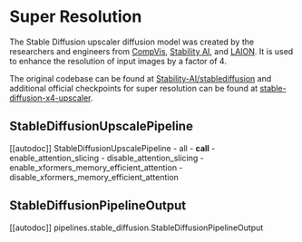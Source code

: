 <!--Copyright 2023 The HuggingFace Team. All rights reserved.

Licensed under the Apache License, Version 2.0 (the "License"); you may not use this file except in compliance with
the License. You may obtain a copy of the License at

http://www.apache.org/licenses/LICENSE-2.0

Unless required by applicable law or agreed to in writing, software distributed under the License is distributed on
an "AS IS" BASIS, WITHOUT WARRANTIES OR CONDITIONS OF ANY KIND, either express or implied. See the License for the
specific language governing permissions and limitations under the License.
-->

# Super Resolution

The Stable Diffusion upscaler diffusion model was created by the researchers and engineers from [CompVis](https://github.com/CompVis), [Stability AI](https://stability.ai/), and [LAION](https://laion.ai/). It is used to enhance the resolution of input images by a factor of 4.

The original codebase can be found at [Stability-AI/stablediffusion](https://github.com/Stability-AI/stablediffusion#image-upscaling-with-stable-diffusion) and additional official checkpoints for super resolution can be found at [stable-diffusion-x4-upscaler](https://huggingface.co/stabilityai/stable-diffusion-x4-upscaler).

## StableDiffusionUpscalePipeline

[[autodoc]] StableDiffusionUpscalePipeline
	- all
	- __call__
	- enable_attention_slicing
	- disable_attention_slicing
	- enable_xformers_memory_efficient_attention
	- disable_xformers_memory_efficient_attention

## StableDiffusionPipelineOutput

[[autodoc]] pipelines.stable_diffusion.StableDiffusionPipelineOutput